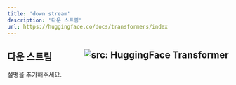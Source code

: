 ```yaml
---
title: 'down stream'
description: '다운 스트림'
url: https://huggingface.co/docs/transformers/index
---
```


다운 스트림 <a href="https://huggingface.co/docs/transformers/index" target="_blank"><img style=float:right loading="lazy" alt="src: HuggingFace Transformer" src="https://img.shields.io/badge/문서-Huggingface_Transformer-blue" ></a>
---
설명을 추가해주세요.